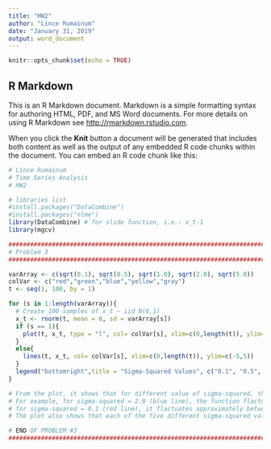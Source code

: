 ```yaml
---
title: "HW2"
author: "Lince Rumainum"
date: "January 31, 2019"
output: word_document
---
```


```r
knitr::opts_chunk$set(echo = TRUE)
```

## R Markdown

This is an R Markdown document. Markdown is a simple formatting syntax for authoring HTML, PDF, and MS Word documents. For more details on using R Markdown see <http://rmarkdown.rstudio.com>.

When you click the **Knit** button a document will be generated that includes both content as well as the output of any embedded R code chunks within the document. You can embed an R code chunk like this:

```r
# Lince Rumainum
# Time Series Analysis
# HW2

# libraries list
#install.packages("DataCombine")
#install.packages("nlme")
library(DataCombine) # for slide function, i.e.: x_t-1
library(mgcv)

###############################################################################################################
# Problem 3
###############################################################################################################

varArray <- c(sqrt(0.1), sqrt(0.5), sqrt(1.0), sqrt(2.0), sqrt(5.0))
colVar <- c("red","green","blue","yellow","gray")
t <- seq(1, 100, by = 1)

for (s in 1:length(varArray)){
  # Create 100 samples of x_t ~ iid N(0,1)
  x_t <- rnorm(t, mean = 0, sd = varArray[s])
  if (s == 1){
    plot(t, x_t, type = "l", col= colVar[s], xlim=c(0,length(t)), ylim=c(-5,5))
  }
  else{
    lines(t, x_t, col= colVar[s], xlim=c(0,length(t)), ylim=c(-5,5))
  }
  legend("bottomright",title = "Sigma-Squared Values", c("0.1", "0.5", "1.0", "2.0", "5.0"),fill=terrain.colors(5), horiz=TRUE)
}

# From the plot, it shows that for different value of sigma-squared, the plot varies around its value.
# For example, for sigma-squared = 2.0 (blue line), the function flactuates approximately between -2.0 and 2.0 while
# for sigma-squared = 0.1 (red line), it flactuates approximately between -0.1 and 0.1.
# The plot also shows that each of the five different sigma-squared values, they all still have approximately sample mean values of 0.

# END OF PROBLEM #3
###############################################################################################################
```